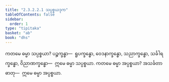 ```yaml
---
title: "2.3.2.2.1 သပ္ပစ္စယဒုက"
tableOfContents: false
sidebar:
  order: 1
type: "tipitaka"
basket: "ab"
book: "dhs"
---
```



<DynamicBreadcrumb />

<Division number="1089" book="dhs">

<Paragraph number="1758" book="dhs">
ကတမေ ဓမ္မာ သပ္ပစ္စယာ? ပဉ္စက္ခန္ဓာ—  ရူပက္ခန္ဓော, ဝေဒနာက္ခန္ဓော, သညာက္ခန္ဓော, သင်္ခါရက္ခန္ဓော, ဝိညာဏက္ခန္ဓော—  ဣမေ ဓမ္မာ သပ္ပစ္စယာ.
</Paragraph>

</Division>
<Division number="1090" book="dhs">

<Paragraph number="1759" book="dhs">
ကတမေ ဓမ္မာ အပ္ပစ္စယာ? အသင်္ခတာ ဓာတု—  ဣမေ ဓမ္မာ အပ္ပစ္စယာ.
</Paragraph>
</Division>